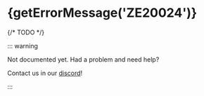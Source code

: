 
# {getErrorMessage('ZE20024')}

<ErrorInfo code="ZE20024" terminal />

{/* TODO */}

::: warning

Not documented yet. Had a problem and need help?

Contact us in our [discord](https://zephyr-cloud.io/discord)!

:::
